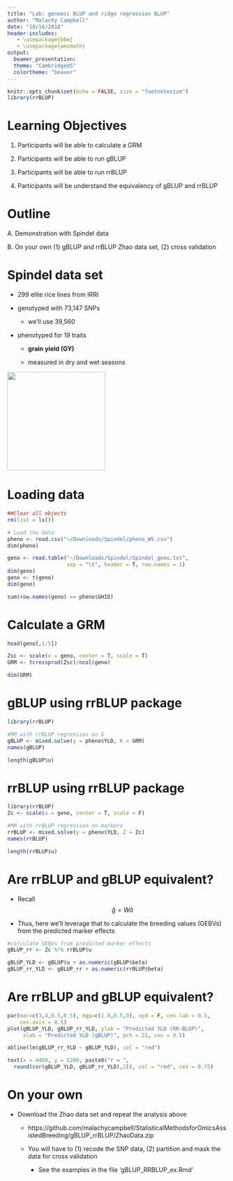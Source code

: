 ```yaml
---
title: "Lab: genomic BLUP and ridge regression BLUP"
author: "Malachy Campbell"
date: "10/16/2018"
header-includes:
   - \usepackage{bbm}
   - \usepackage{amsmath}
output: 
  beamer_presentation:
  theme: "CambridgeUS"
  colortheme: "beaver"
---
```


```r
knitr::opts_chunk$set(echo = FALSE, size = "footnotesize")
library(rrBLUP)
```


# Learning Objectives

1. Participants will be able to calculate a GRM
	
2. Participants will be able to run gBLUP
	
3. Participants will be able to run rrBLUP
	
4. Participants will be understand the equivalency of gBLUP and rrBLUP

# Outline

A. Demonstration with Spindel data

B. On your own (1) gBLUP and rrBLUP Zhao data set, (2) cross validation

# Spindel data set

- 299 elite rice lines from IRRI 

- genotyped with 73,147 SNPs

    - we'll use 39,560
    
- phenotyped for 19 traits 

    - **grain yield (GY)**
    
    - measured in dry and wet seasons
    
![](spindel.png){width=225px}

# Loading data
\footnotesize
```r
##Clear all objects
rm(list = ls())

# Load the data
pheno <- read.csv("~/Downloads/Spindel/pheno_WS.csv")
dim(pheno)

geno <- read.table("~/Downloads/Spindel/Spindel_geno.txt", 
                   sep = "\t", header = T, row.names = 1)
dim(geno)
geno <- t(geno)
dim(geno)

sum(row.names(geno) == pheno$GHID)
```

# Calculate a GRM
\footnotesize
```r
head(geno[,1:5])

Zsc <- scale(x = geno, center = T, scale = T)
GRM <- tcrossprod(Zsc)/ncol(geno)

dim(GRM)
```


# gBLUP using rrBLUP package
\footnotesize
```r
library(rrBLUP)

#MM with rrBLUP regression on G
gBLUP <- mixed.solve(y = pheno$YLD, K = GRM)
names(gBLUP)

length(gBLUP$u)
```


# rrBLUP using rrBLUP package
\footnotesize
```r
library(rrBLUP)
Zc <- scale(x = geno, center = T, scale = F)

#MM with rrBLUP regression on markers
rrBLUP <- mixed.solve(y = pheno$YLD, Z = Zc)
names(rrBLUP)

length(rrBLUP$u)
```

# Are rrBLUP and gBLUP equivalent?

- Recall $$\hat g = W \hat a$$ 

- Thus, here we'll leverage that to calculate the breeding values (GEBVs) from the predicted marker effects
\footnotesize
```r
#calculate GEBVs from predicted marker effects
gBLUP_rr <- Zc %*% rrBLUP$u

gBLUP_YLD <- gBLUP$u + as.numeric(gBLUP$beta)
gBLUP_rr_YLD <- gBLUP_rr + as.numeric(rrBLUP$beta)
```

# Are rrBLUP and gBLUP equivalent?
\footnotesize
```r
par(mar=c(3,4,0.5,0.5), mgp=c(1.8,0.5,0), xpd = F, cex.lab = 0.5, 
    cex.axis = 0.5)
plot(gBLUP_YLD, gBLUP_rr_YLD, ylab = "Predicted YLD (RR-BLUP)", 
     xlab = "Predicted YLD (gBLUP)", pch = 21, cex = 0.5)

abline(lm(gBLUP_rr_YLD ~ gBLUP_YLD), col = "red")

text(x = 4400, y = 5200, paste0("r = ", 
  round(cor(gBLUP_YLD, gBLUP_rr_YLD),2)), col = "red", cex = 0.75)
```

# On your own
- Download the Zhao data set and repeat the analysis above

    - https://github.com/malachycampbell/StatisticalMethodsforOmicsAssistedBreeding/gBLUP_rrBLUP/ZhaoData.zip

    - You will have to (1) recode the SNP data, (2) partition and mask the data for cross validation

        - See the examples in the file 'gBLUP_RRBLUP_ex.Rmd'